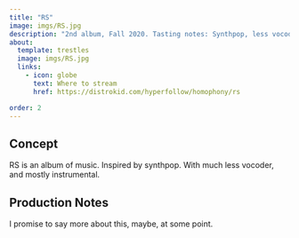 ```yaml
---
title: "RS"
image: imgs/RS.jpg
description: "2nd album, Fall 2020. Tasting notes: Synthpop, less vocoder"
about:
  template: trestles
  image: imgs/RS.jpg
  links:
    - icon: globe
      text: Where to stream
      href: https://distrokid.com/hyperfollow/homophony/rs

order: 2
---
```



## Concept

RS is an album of music. Inspired by synthpop. With much less vocoder, and mostly instrumental.

## Production Notes

I promise to say more about this, maybe, at some point.

